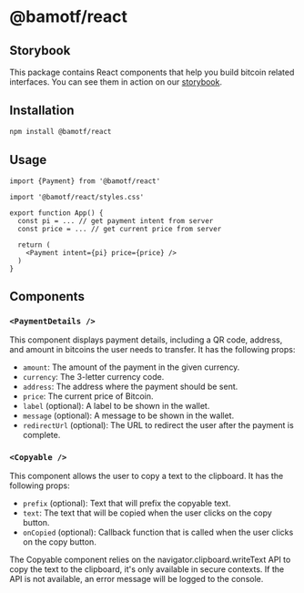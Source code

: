 # @bamotf/react

## Storybook

This package contains React components that help you build bitcoin related
interfaces. You can see them in action on our
[storybook](https://storybook.bamotf.com).

## Installation

```sh npm2yarn
npm install @bamotf/react
```

## Usage

```tsx
import {Payment} from '@bamotf/react'

import '@bamotf/react/styles.css'

export function App() {
  const pi = ... // get payment intent from server
  const price = ... // get current price from server

  return (
    <Payment intent={pi} price={price} />
  )
}

```

## Components

### `<PaymentDetails />`

This component displays payment details, including a QR code, address, and
amount in bitcoins the user needs to transfer. It has the following props:

- `amount`: The amount of the payment in the given currency.
- `currency`: The 3-letter currency code.
- `address`: The address where the payment should be sent.
- `price`: The current price of Bitcoin.
- `label` (optional): A label to be shown in the wallet.
- `message` (optional): A message to be shown in the wallet.
- `redirectUrl` (optional): The URL to redirect the user after the payment is
  complete.

### `<Copyable />`

This component allows the user to copy a text to the clipboard. It has the
following props:

- `prefix` (optional): Text that will prefix the copyable text.
- `text`: The text that will be copied when the user clicks on the copy button.
- `onCopied` (optional): Callback function that is called when the user clicks
  on the copy button.

The Copyable component relies on the navigator.clipboard.writeText API to copy
the text to the clipboard, it's only available in secure contexts. If the API is
not available, an error message will be logged to the console.
